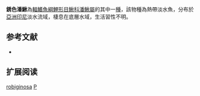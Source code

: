 {{NoteTA
|1=zh-hant:銹色潘鰍; zh-hans:锈色潘鳅
}}
{{Speciesbox 
| taxon = Pangio robiginosa
| status = NE
| status_system = IUCN3.1
| authority =  [[Raut|Raut]], 1957
| synonyms = 
}}
'''銹色潘鰍'''為[[輻鰭魚綱|輻鰭魚綱]][[鯉形目|鯉形目]][[鰍科|鰍科]][[潘鰍屬|潘鰍屬]]的其中一[[種|種]]，該物種為熱帶淡水魚，分布於[[亞洲|亞洲]][[印尼|印尼]]淡水流域，棲息在底層水域，生活習性不明。

==参考文献==
{{refbegin}}
*{{FishBase_species|genus=Pangio|species=robiginosa|year=2014|month=2}}
{{refend}}

== 扩展阅读 ==
{{refbegin}}
{{wikispecies-inline|Pangio robiginosa|銹色潘鰍}}
{{refend}}
{{Taxonbar|from=Q3765843}}

[[Category:潘鰍屬|robiginosa]]
[[Category:1957年描述的鱼类|P]]

{{魚類小作品}}